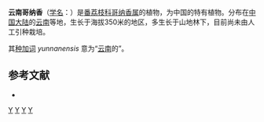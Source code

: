 {{Speciesbox
| genus = Goniothalamus
| species = yunnanensis
| authority = W. T. Wang, 1957
}}

'''云南哥纳香'''（[[学名|学名]]：{{lang|la|''Goniothalamus yunnanensis''}}）是[[番荔枝科|番荔枝科]][[哥纳香属|哥纳香属]]的植物，为中国的特有植物。分布在[[中国大陆|中国大陆]]的[[云南|云南]]等地，生长于海拔350米的地区，多生长于山地林下，目前尚未由人工引种栽培。

其[[种加词|种加词]] ''yunnanensis'' 意为“[[云南|云南]]的”。

== 参考文献 ==
<div class="references-small">
* {{cite web| url =http://www.bioinfo.cn/db05/KmzwSpecies.php?action=view&id=757| title =云南哥纳香| work =《中国高等植物数据库全库》| publisher =中国科学院微生物研究所| author =昆明植物研究所| accessdate =2009-02-21| deadurl =yes| archiveurl =https://web.archive.org/web/20160305074003/http://www.bioinfo.cn/db05/KmzwSpecies.php?action=view&id=757| archivedate =2016-03-05}}
</div>
{{Taxonbar|from=Q10880788}}

[[Category:哥纳香属|Y]]
[[Category:中国特有植物|Y]]
[[Category:云南植物|Y]]
[[Category:1957年描述的植物|Y]]